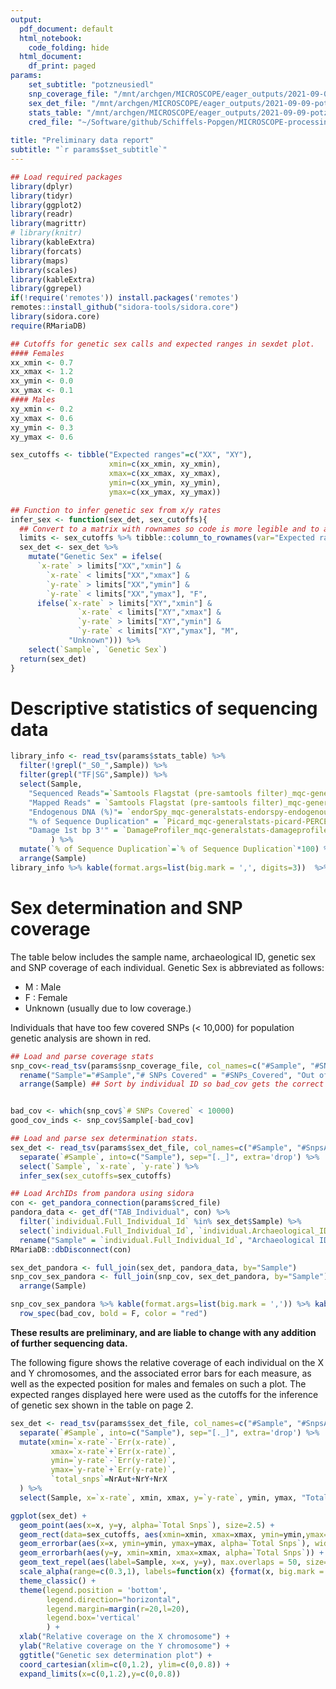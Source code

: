 ```yaml
---
output:
  pdf_document: default
  html_notebook:
    code_folding: hide
  html_document:
    df_print: paged
params: 
    set_subtitle: "potzneusiedl"
    snp_coverage_file: "/mnt/archgen/MICROSCOPE/eager_outputs/2021-09-09-potzneusiedl/genotyping/single_eigenstrat_coverage.txt"
    sex_det_file: "/mnt/archgen/MICROSCOPE/eager_outputs/2021-09-09-potzneusiedl/sex_determination/SexDet.txt"
    stats_table: "/mnt/archgen/MICROSCOPE/eager_outputs/2021-09-09-potzneusiedl/multiqc/multiqc_data/multiqc_general_stats.txt"
    cred_file: "~/Software/github/Schiffels-Popgen/MICROSCOPE-processing-pipeline/.credentials"
    
title: "Preliminary data report"
subtitle: "`r params$set_subtitle`"
---
```


```r
## Load required packages
library(dplyr)
library(tidyr)
library(ggplot2)
library(readr)
library(magrittr)
# library(knitr)
library(kableExtra)
library(forcats)
library(maps)
library(scales)
library(kableExtra)
library(ggrepel)
if(!require('remotes')) install.packages('remotes')
remotes::install_github("sidora-tools/sidora.core")
library(sidora.core)
require(RMariaDB)

## Cutoffs for genetic sex calls and expected ranges in sexdet plot.
#### Females
xx_xmin <- 0.7
xx_xmax <- 1.2
xx_ymin <- 0.0
xx_ymax <- 0.1
#### Males
xy_xmin <- 0.2
xy_xmax <- 0.6
xy_ymin <- 0.3
xy_ymax <- 0.6

sex_cutoffs <- tibble("Expected ranges"=c("XX", "XY"), 
                      xmin=c(xx_xmin, xy_xmin), 
                      xmax=c(xx_xmax, xy_xmax), 
                      ymin=c(xx_ymin, xy_ymin), 
                      ymax=c(xx_ymax, xy_ymax))

## Function to infer genetic sex from x/y rates
infer_sex <- function(sex_det, sex_cutoffs){
  ## Convert to a matrix with rownames so code is more legible and to avoid needing to pull() values from the tibbles.
  limits <- sex_cutoffs %>% tibble::column_to_rownames(var="Expected ranges") %>% as.matrix()
  sex_det <- sex_det %>%
    mutate("Genetic Sex" = ifelse(
      `x-rate` > limits["XX","xmin"] & 
        `x-rate` < limits["XX","xmax"] & 
        `y-rate` > limits["XX","ymin"] & 
        `y-rate` < limits["XX","ymax"], "F",
      ifelse(`x-rate` > limits["XY","xmin"] & 
               `x-rate` < limits["XY","xmax"] & 
               `y-rate` > limits["XY","ymin"] & 
               `y-rate` < limits["XY","ymax"], "M",
             "Unknown"))) %>%
    select(`Sample`, `Genetic Sex`)
  return(sex_det)
}
```

# Descriptive statistics of sequencing data

```r
library_info <- read_tsv(params$stats_table) %>%
  filter(!grepl("_S0_",Sample)) %>% 
  filter(grepl("TF|SG",Sample)) %>% 
  select(Sample,
    "Sequenced Reads"=`Samtools Flagstat (pre-samtools filter)_mqc-generalstats-samtools_flagstat_pre_samtools_filter-flagstat_total`,
    "Mapped Reads" = `Samtools Flagstat (pre-samtools filter)_mqc-generalstats-samtools_flagstat_pre_samtools_filter-mapped_passed`,
    "Endogenous DNA (%)"= `endorSpy_mqc-generalstats-endorspy-endogenous_dna`,
    "% of Sequence Duplication" = `Picard_mqc-generalstats-picard-PERCENT_DUPLICATION`,
    "Damage 1st bp 3'" = `DamageProfiler_mqc-generalstats-damageprofiler-3_Prime1`
         ) %>%
  mutate(`% of Sequence Duplication`=`% of Sequence Duplication`*100) %>%
  arrange(Sample)
library_info %>% kable(format.args=list(big.mark = ',', digits=3))  %>% kable_styling(full_width=T)
```
\newpage

# Sex determination and SNP coverage

The table below includes the sample name, archaeological ID, genetic sex and SNP coverage of each individual. Genetic Sex is abbreviated as follows:

* M : Male
* F : Female
* Unknown (usually due to low coverage.)

Individuals that have too few covered SNPs (< 10,000) for population genetic analysis are shown in red.

```r
## Load and parse coverage stats
snp_cov<-read_tsv(params$snp_coverage_file, col_names=c("#Sample", "#SNPs_Covered", "#SNPs_Total"), col_types='cii', skip=1) %>% 
  rename("Sample"="#Sample","# SNPs Covered" = "#SNPs_Covered", "Out of a maximum of" = "#SNPs_Total") %>%
  arrange(Sample) ## Sort by individual ID so bad_cov gets the correct indices for highlighting in the table.


bad_cov <- which(snp_cov$`# SNPs Covered` < 10000)
good_cov_inds <- snp_cov$Sample[-bad_cov]

```

```r
## Load and parse sex determination stats.
sex_det <- read_tsv(params$sex_det_file, col_names=c("#Sample", "#SnpsAut", "#SNPsX", "#SnpsY", "NrAut", "NrX", "NrY", "x-rate", "y-rate"), col_types='ciiiiiidd', skip=1) %>%
  separate(`#Sample`, into=c("Sample"), sep="[._]", extra='drop') %>%
  select(`Sample`, `x-rate`, `y-rate`) %>%
  infer_sex(sex_cutoffs=sex_cutoffs)
```

```r
## Load ArchIDs from pandora using sidora
con <- get_pandora_connection(params$cred_file)
pandora_data <- get_df("TAB_Individual", con) %>% 
  filter(`individual.Full_Individual_Id` %in% sex_det$Sample) %>%
  select(`individual.Full_Individual_Id`, `individual.Archaeological_ID`) %>%
  rename("Sample" = `individual.Full_Individual_Id`, "Archaeological ID" = `individual.Archaeological_ID`)
RMariaDB::dbDisconnect(con)
```

```r
sex_det_pandora <- full_join(sex_det, pandora_data, by="Sample")
snp_cov_sex_pandora <- full_join(snp_cov, sex_det_pandora, by="Sample") %>% select(`Sample`, `Archaeological ID`, `Genetic Sex`, `# SNPs Covered`, `Out of a maximum of`) %>%
  arrange(Sample)

snp_cov_sex_pandora %>% kable(format.args=list(big.mark = ',')) %>% kable_styling(latex_options = "hold_position") %>%
  row_spec(bad_cov, bold = F, color = "red")
```
**These results are preliminary, and are liable to change with any addition of further sequencing data.**
\newpage

The following figure shows the relative coverage of each individual on the X and Y chromosomes, and the associated error bars for each measure, as well as the expected position for males and females on such a plot. The expected ranges displayed here were used as the cutoffs for the inference of genetic sex shown in the table on page 2.

```r
sex_det <- read_tsv(params$sex_det_file, col_names=c("#Sample", "#SnpsAut", "#SNPsX", "#SnpsY", "NrAut", "NrX", "NrY", "x-rate", "y-rate", "Err(x-rate)", "Err(y-rate)"), col_types='ciiiiiidddd', skip=1) %>%
  separate(`#Sample`, into=c("Sample"), sep="[._]", extra='drop') %>%
  mutate(xmin=`x-rate`-`Err(x-rate)`,
         xmax=`x-rate`+`Err(x-rate)`,
         ymin=`y-rate`-`Err(y-rate)`,
         ymax=`y-rate`+`Err(y-rate)`,
         `total_snps`=NrAut+NrY+NrX
  ) %>%
  select(Sample, x=`x-rate`, xmin, xmax, y=`y-rate`, ymin, ymax, "Total Snps"=total_snps)

ggplot(sex_det) +
  geom_point(aes(x=x, y=y, alpha=`Total Snps`), size=2.5) +
  geom_rect(data=sex_cutoffs, aes(xmin=xmin, xmax=xmax, ymin=ymin,ymax=ymax, fill=`Expected ranges`), alpha=0.4) +
  geom_errorbar(aes(x=x, ymin=ymin, ymax=ymax, alpha=`Total Snps`), width=0) +
  geom_errorbarh(aes(y=y, xmin=xmin, xmax=xmax, alpha=`Total Snps`)) +
  geom_text_repel(aes(label=Sample, x=x, y=y), max.overlaps = 50, size=2) +
  scale_alpha(range=c(0.3,1), labels=function(x) {format(x, big.mark = ",", decimal.mark = ".", scientific = F)}) +
  theme_classic() +
  theme(legend.position = 'bottom', 
        legend.direction="horizontal", 
        legend.margin=margin(r=20,l=20), 
        legend.box='vertical'
        ) +
  xlab("Relative coverage on the X chromosome") +
  ylab("Relative coverage on the Y chromosome") +
  ggtitle("Genetic sex determination plot") +
  coord_cartesian(xlim=c(0,1.2), ylim=c(0,0.8)) + 
  expand_limits(x=c(0,1.2),y=c(0,0.8))
```

\newpage

